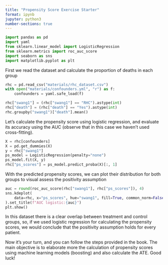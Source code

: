 ```yaml
---
title: "Propensity Score Exercise Starter"
format: ipynb
jupyter: python3
number-sections: true
---
```



```python
import pandas as pd
import yaml
from sklearn.linear_model import LogisticRegression
from sklearn.metrics import roc_auc_score
import seaborn as sns
import matplotlib.pyplot as plt

```


First we read the dataset and calculate the proportion of deaths in each group
```python
rhc = pd.read_csv("materials/rhc_dataset.csv")
with open("materials/confounders.yml", "r") as f:
    confounders = yaml.safe_load(f)

rhc["swang1"] = (rhc["swang1"] == "RHC").astype(int)
rhc["death"] = (rhc["death"] == "Yes").astype(int)
rhc.groupby("swang1")["death"].mean()
```

Let's calculate the propensity score using logistic regression, and evaluate its accuracy using the AUC (observe that in this case we haven't used cross-fitting).
```python
X = rhc[confounders]
X = pd.get_dummies(X)
y = rhc["swang1"]
ps_model = LogisticRegression(penalty="none")
ps_model.fit(X, y)
rhc["ps_scores"] = ps_model.predict_proba(X)[:, 1]
```


With the predicted propensity scores, we can plot their distribution for both groups to visual assess the positivity assumption
```python
auc = round(roc_auc_score(rhc["swang1"], rhc["ps_scores"]), 4)
sns.kdeplot(
    data=rhc, x="ps_scores", hue="swang1", fill=True, common_norm=False, alpha=0.4
).set_title(f"AUC logistic:{auc}")
plt.show()
```

In this dataset there is a clear overlap between treatment and control groups, so, if we used logistic regression for calculating the propensity scores, we would conclude that the positivity assumption holds for every patient.

Now it's your turn, and you can follow the steps provided in the book. The main objective is to elaborate more the calculation of propensity scores using machine learning models (boosting) and also calculate the ATE. Good luck!
